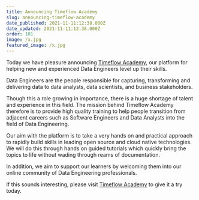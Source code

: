 ```yaml
---
title: Announcing Timeflow Academy
slug: announcing-timeflow-academy
date_published: 2021-11-11:12:38.000Z
date_updated: 2021-11-11:12:38.000Z
order: 101
image: /x.jpg
featured_image: /x.jpg
---
```


Today we have pleasure announcing [Timeflow Academy](http://timeflow.academy), our platform for helping new and experienced Data Engineers level up their skills.  

Data Engineers are the people responsible for capturing, transforming and delivering data to data analysts, data scientists, and business stakeholders.

Though this a role growing in importance, there is a huge shortage of talent and experience in this field.  The mission behind Timeflow Academy therefore is to provide high quality training to help people transition from adjacent careers such as Software Engineers and Data Analysts into the field of Data Engineering.  

Our aim with the platform is to take a very hands on and practical approach to rapidly build skills in leading open source and cloud native technologies.  We will do this through hands on guided tutorials which quickly bring the topics to life without wading through reams of documentation. 

In addition, we aim to support our learners by welcoming them into our online community of Data Engineering professionals.

If this sounds interesting, please visit [Timeflow Academy](http://timeflow.academy) to give it a try today.   